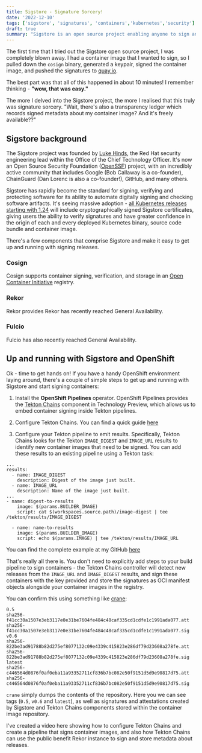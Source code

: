 ```yaml
---
title: Sigstore - Signature Sorcery!
date: '2022-12-10'
tags: ['sigstore', 'signatures', 'containers','kubernetes','security']
draft: true
summary: "Sigstore is an open source project enabling anyone to sign and validate software releases, including container images. This article takes a closer look at Sigstore and some of the innovation happening around the project."
---
```

The first time that I tried out the Sigstore open source project, I was completely blown away. I had a container image that I wanted to sign, so I pulled down the `cosign` binary, generated a keypair, signed the container image, and pushed the signatures to [quay.io](https://quay.io).

The best part was that all of this happened in about 10 minutes! I remember thinking - **"wow, that was easy."**

The more I delved into the Sigstore project, the more I realised that this truly was signature sorcery. "Wait, there's also a transparency ledger which records signed metadata about my container image? And it's freely available??"

## Sigstore background
The Sigstore project was founded by [Luke Hinds](https://github.com/lukehinds), the Red Hat security engineering lead within the Office of the Chief Technology Officer. It's now an Open Source Security Foundation ([OpenSSF](https://openssf.org/)) project, with an incredibly active community that includes Google (Bob Callaway is a co-founder), ChainGuard (Dan Lorenc is also a co-founder!), GitHub, and many others.

Sigstore has rapidly become the standard for signing, verifying and protecting software for its ability to automate digitally signing and checking software artifacts. It's seeing massive adoption - [all Kubernetes releases starting with 1.24](https://blog.sigstore.dev/kubernetes-signals-massive-adoption-of-sigstore-for-protecting-open-source-ecosystem-73a6757da73) will include cryptographically signed Sigstore certificates, giving users the ability to verify signatures and have greater confidence in the origin of each and every deployed Kubernetes binary, source code bundle and container image.

There's a few components that comprise Sigstore and make it easy to get up and running with signing releases.

### Cosign
Cosign supports container signing, verification, and storage in an [Open Container Initiative](https://opencontainers.org/) registry. 

### Rekor
Rekor provides 
Rekor has recently reached General Availability.

### Fulcio

Fulcio has also recently reached General Availability.

## Up and running with Sigstore and OpenShift

Ok - time to get hands on! If you have a handy OpenShift environment laying around, there's a couple of simple steps to get up and running with Sigstore and start signing containers:

1. Install the **OpenShift Pipelines** operator. OpenShift Pipelines provides the [Tekton Chains](https://next.redhat.com/project/tekton-chains/) component in Technology Preview, which allows us to embed container signing inside Tekton pipelines.

2. Configure Tekton Chains. You can find a quick guide [here](https://docs.openshift.com/container-platform/4.11/cicd/pipelines/using-tekton-chains-for-openshift-pipelines-supply-chain-security.html)

3. Configure your Tekton pipeline to emit results. Specifically, Tekton Chains looks for the Tekton `IMAGE_DIGEST` and `IMAGE_URL` results to identify new container images that need to be signed. You can add these results to an existing pipeline using a Tekton task:

```
...
results:
  - name: IMAGE_DIGEST
    description: Digest of the image just built.
  - name: IMAGE_URL
    description: Name of the image just built.
...
- name: digest-to-results
    image: $(params.BUILDER_IMAGE)
    script: cat $(workspaces.source.path)/image-digest | tee /tekton/results/IMAGE_DIGEST

  - name: name-to-results
    image: $(params.BUILDER_IMAGE)
    script: echo $(params.IMAGE) | tee /tekton/results/IMAGE_URL
```
You can find the complete example at my GitHub [here](https://github.com/shaneboulden/chat-pipeline/blob/main/buildah-vol.yaml)

That's really all there is. You don't need to explicitly add steps to your build pipeline to sign containers - the Tekton Chains controller will detect new releases from the `IMAGE_URL` and `IMAGE_DIGEST` results, and sign these containers with the key provided and store the signatures as OCI manifest objects alongside your container images in the registry.

You can confirm this using something like [crane](https://github.com/google/go-containerregistry/blob/main/cmd/crane/doc/crane.md):
```
0.5
sha256-f41cc30a1507e3eb3117e0e31be7604fe484c48caf335cd1cdfe1c1991ada077.att
sha256-f41cc30a1507e3eb3117e0e31be7604fe484c48caf335cd1cdfe1c1991ada077.sig
v0.6
sha256-822be3ad91788b82d275ef8077132c09e4339c415823e286df79d23608a278fe.att
sha256-822be3ad91788b82d275ef8077132c09e4339c415823e286df79d23608a278fe.sig
latest
sha256-c446564d0876f0af0eba11a93352711cf836b7bc082e50f9151d5d9e90817d75.att
sha256-c446564d0876f0af0eba11a93352711cf836b7bc082e50f9151d5d9e90817d75.sig
```
`crane` simply dumps the contents of the repository. Here you we can see tags (`0.5`, `v0.6` and `latest`), as well as signatures and attestations created by Sigstore and Tekton Chains components stored within the container image repository.

I've created a video here showing how to configure Tekton Chains and create a pipeline that signs container images, and also how Tekton Chains can use the public benefit Rekor instance to sign and store metadata about releases.

<YoutubeEmbed embedId="5YQGd9B9Zss" />
